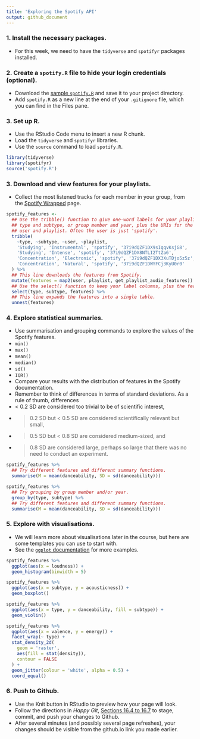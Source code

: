 ```yaml
---
title: 'Exploring the Spotify API'
output: github_document
---
```


### 1. Install the necessary packages.

- For this week, we need to have the `tidyverse` and `spotifyr` packages installed.

### 2. Create a `spotify.R` file to hide your login credentials (optional).

- Download the [sample `spotify.R`](./spotify.R) and save it to your project directory.
- Add `spotify.R` as a new line at the end of your `.gitignore` file,
which you can find in the Files pane.

### 3. Set up R.

- Use the RStudio Code menu to insert a new R chunk.
- Load the `tidyverse` and `spotifyr` libraries.
- Use the `source` command to load `spotify.R`.

```r
library(tidyverse)
library(spotifyr)
source('spotify.R')
```

### 3. Download and view features for your playlists.

- Collect the most listened tracks for each member in your group, from the [Spotify Wrapped](https://open.spotify.com/genre/2019-page) page.

```r
spotify_features <-
  ## Use the tribble() function to give one-word labels for your playlists, e.g.,
  ## type and subtype, or group member and year, plus the URIs for the Spotify
  ## user and playlist. Often the user is just 'spotify'.
  tribble(
    ~type, ~subtype, ~user, ~playlist,
    'Studying', 'Instrumental', 'spotify', '37i9dQZF1DX9sIqqvKsjG8',
    'Studying', 'Intense', 'spotify', '37i9dQZF1DX8NTLI2TtZa6',
    'Concentration', 'Electronic', 'spotify', '37i9dQZF1DX3XuTDjo5z5z',
    'Concentration', 'Natural', 'spotify', '37i9dQZF1DWYFCj3KyU0r0'
  ) %>% 
  ## This line downloads the features from Spotify.
  mutate(features = map2(user, playlist, get_playlist_audio_features)) %>% 
  ## Use the select() function to keep your label columns, plus the features.
  select(type, subtype, features) %>% 
  ## This line expands the features into a single table.
  unnest(features)
```

### 4. Explore statistical summaries.

- Use summarisation and grouping commands to explore the values of the Spotify features.
- `min()`
- `max()`
- `mean()`
- `median()`
- `sd()`
- `IQR()`
- Compare your results with the distribution of features in the Spotify documentation.
- Remember to think of differences in terms of standard deviations. As a rule of thumb, differences
- < 0.2 SD are considered too trivial to be of scientific interest,
- > 0.2 SD but < 0.5 SD are considered scientifically relevant but small,
- > 0.5 SD but < 0.8 SD are considered medium-sized, and
- > 0.8 SD are considered large, perhaps so large that there was no need to conduct an experiment.

```r
spotify_features %>% 
  ## Try different features and different summary functions.
  summarise(M = mean(danceability, SD = sd(danceability)))
```

```r
spotify_features %>% 
  ## Try grouping by group member and/or year.
  group_by(type, subtype) %>% 
  ## Try different features and different summary functions.
  summarise(M = mean(danceability, SD = sd(danceability)))
```

### 5. Explore with visualisations.

- We will learn more about visualisations later in the course, but here are some templates you can use to start with.
- See the [`ggplot` documentation](https://ggplot.tidyverse.org/) for more examples.

```r
spotify_features %>% 
  ggplot(aes(x = loudness)) +
  geom_histogram(binwidth = 5)
```

```r
spotify_features %>% 
  ggplot(aes(x = subtype, y = acousticness)) +
  geom_boxplot()
```


```r
spotify_features %>% 
  ggplot(aes(x = type, y = danceability, fill = subtype)) +
  geom_violin()
```

```r
spotify_features %>% 
  ggplot(aes(x = valence, y = energy)) + 
  facet_wrap(~ type) +
  stat_density_2d(
    geom = 'raster', 
    aes(fill = stat(density)), 
    contour = FALSE
  ) + 
  geom_jitter(colour = 'white', alpha = 0.5) + 
  coord_equal()
```

### 6. Push to Github.

- Use the Knit button in RStudio to preview how your page will look.
- Follow the directions in *Happy Git*, [Sections 16.4 to  16.7](https://happygitwithr.com/existing-github-first.html#stage-and-commit) to stage, commit, and push your changes to Github.
- After several minutes (and possibly several page refreshes), your changes should be visible from the github.io link you made earlier.

